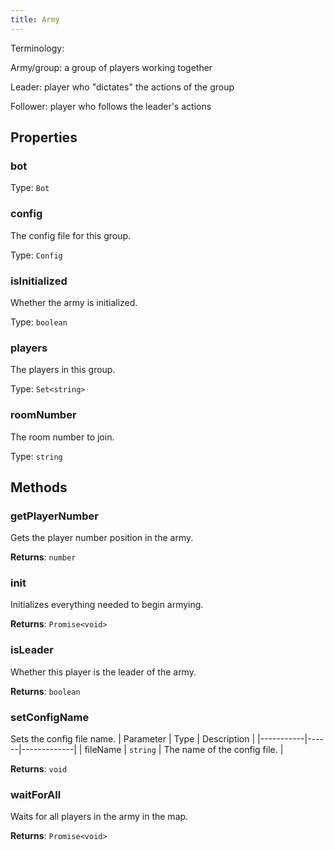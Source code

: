 ```yaml
---
title: Army
---
```



Terminology:

Army/group: a group of players working together

Leader: player who "dictates" the actions of the group

Follower: player who follows the leader's actions


## Properties
### bot

Type: `Bot`

### config
The config file for this group.

Type: `Config`

### isInitialized
Whether the army is initialized.

Type: `boolean`

### players
The players in this group.

Type: `Set<string>`

### roomNumber
The room number to join.

Type: `string`

## Methods

### getPlayerNumber
Gets the player number position in the army.

**Returns**: `number`

### init
Initializes everything needed to begin armying.

**Returns**: `Promise<void>`

### isLeader
Whether this player is the leader of the army.

**Returns**: `boolean`

### setConfigName
Sets the config file name.
| Parameter | Type | Description |
|-----------|------|-------------|
| fileName | `string` | The name of the config file. |

**Returns**: `void`

### waitForAll
Waits for all players in the army in the map.

**Returns**: `Promise<void>`
